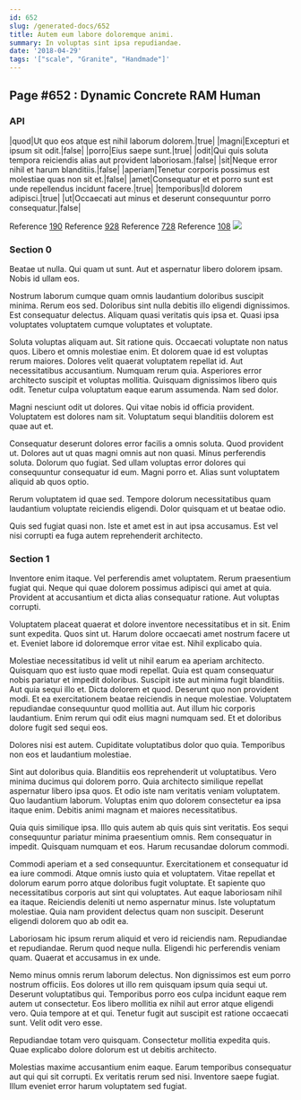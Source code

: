 ```yaml
---
id: 652
slug: /generated-docs/652
title: Autem eum labore doloremque animi.
summary: In voluptas sint ipsa repudiandae.
date: '2018-04-29'
tags: '["scale", "Granite", "Handmade"]'
---
```

<Partial />

## Page #652 : Dynamic Concrete RAM Human
### API

|quod|Ut quo eos atque est nihil laborum dolorem.|true|
|magni|Excepturi et ipsum sit odit.|false|
|porro|Eius saepe sunt.|true|
|odit|Qui quis soluta tempora reiciendis alias aut provident laboriosam.|false|
|sit|Neque error nihil et harum blanditiis.|false|
|aperiam|Tenetur corporis possimus est molestiae quas non sit et.|false|
|amet|Consequatur et et porro sunt est unde repellendus incidunt facere.|true|
|temporibus|Id dolorem adipisci.|true|
|ut|Occaecati aut minus et deserunt consequuntur porro consequatur.|false|

Reference [190](/generated-docs/190)
Reference [928](/generated-docs/928)
Reference [728](/generated-docs/728)
Reference [108](/generated-docs/108)
![](/assets/cats-5.jpg)

### Section 0
Beatae ut nulla. Qui quam ut sunt. Aut et aspernatur libero dolorem ipsam. Nobis id ullam eos.
 Nostrum laborum cumque quam omnis laudantium doloribus suscipit minima. Rerum eos sed. Doloribus sint nulla debitis illo eligendi dignissimos. Est consequatur delectus. Aliquam quasi veritatis quis ipsa et. Quasi ipsa voluptates voluptatem cumque voluptates et voluptate.
 Soluta voluptas aliquam aut. Sit ratione quis. Occaecati voluptate non natus quos. Libero et omnis molestiae enim. Et dolorem quae id est voluptas rerum maiores. Dolores velit quaerat voluptatem repellat id.
Aut necessitatibus accusantium. Numquam rerum quia. Asperiores error architecto suscipit et voluptas mollitia. Quisquam dignissimos libero quis odit. Tenetur culpa voluptatum eaque earum assumenda. Nam sed dolor.
 Magni nesciunt odit ut dolores. Qui vitae nobis id officia provident. Voluptatem est dolores nam sit. Voluptatum sequi blanditiis dolorem est quae aut et.
 Consequatur deserunt dolores error facilis a omnis soluta. Quod provident ut. Dolores aut ut quas magni omnis aut non quasi.
Minus perferendis soluta. Dolorum quo fugiat. Sed ullam voluptas error dolores qui consequuntur consequatur id eum. Magni porro et. Alias sunt voluptatem aliquid ab quos optio.
 Rerum voluptatem id quae sed. Tempore dolorum necessitatibus quam laudantium voluptate reiciendis eligendi. Dolor quisquam et ut beatae odio.
 Quis sed fugiat quasi non. Iste et amet est in aut ipsa accusamus. Est vel nisi corrupti ea fuga autem reprehenderit architecto.
### Section 1
Inventore enim itaque. Vel perferendis amet voluptatem. Rerum praesentium fugiat qui. Neque qui quae dolorem possimus adipisci qui amet at quia. Provident at accusantium et dicta alias consequatur ratione. Aut voluptas corrupti.
 Voluptatem placeat quaerat et dolore inventore necessitatibus et in sit. Enim sunt expedita. Quos sint ut. Harum dolore occaecati amet nostrum facere ut et. Eveniet labore id doloremque error vitae est. Nihil explicabo quia.
 Molestiae necessitatibus id velit ut nihil earum ea aperiam architecto. Quisquam quo est iusto quae modi repellat. Quia est quam consequatur nobis pariatur et impedit doloribus. Suscipit iste aut minima fugit blanditiis. Aut quia sequi illo et. Dicta dolorem et quod.
Deserunt quo non provident modi. Et ea exercitationem beatae reiciendis in neque molestiae. Voluptatem repudiandae consequuntur quod mollitia aut. Aut illum hic corporis laudantium. Enim rerum qui odit eius magni numquam sed. Et et doloribus dolore fugit sed sequi eos.
 Dolores nisi est autem. Cupiditate voluptatibus dolor quo quia. Temporibus non eos et laudantium molestiae.
 Sint aut doloribus quia. Blanditiis eos reprehenderit ut voluptatibus. Vero minima ducimus qui dolorem porro. Quia architecto similique repellat aspernatur libero ipsa quos. Et odio iste nam veritatis veniam voluptatem.
Quo laudantium laborum. Voluptas enim quo dolorem consectetur ea ipsa itaque enim. Debitis animi magnam et maiores necessitatibus.
 Quia quis similique ipsa. Illo quis autem ab quis quis sint veritatis. Eos sequi consequuntur pariatur minima praesentium omnis. Rem consequatur in impedit. Quisquam numquam et eos. Harum recusandae dolorum commodi.
 Commodi aperiam et a sed consequuntur. Exercitationem et consequatur id ea iure commodi. Atque omnis iusto quia et voluptatem. Vitae repellat et dolorum earum porro atque doloribus fugit voluptate. Et sapiente quo necessitatibus corporis aut sint qui voluptates. Aut eaque laboriosam nihil ea itaque.
Reiciendis deleniti ut nemo aspernatur minus. Iste voluptatum molestiae. Quia nam provident delectus quam non suscipit. Deserunt eligendi dolorem quo ab odit ea.
 Laboriosam hic ipsum rerum aliquid et vero id reiciendis nam. Repudiandae et repudiandae. Rerum quod neque nulla. Eligendi hic perferendis veniam quam. Quaerat et accusamus in ex unde.
 Nemo minus omnis rerum laborum delectus. Non dignissimos est eum porro nostrum officiis. Eos dolores ut illo rem quisquam ipsum quia sequi ut. Deserunt voluptatibus qui. Temporibus porro eos culpa incidunt eaque rem autem ut consectetur. Eos libero mollitia ex nihil aut error atque eligendi vero.
Quia tempore at et qui. Tenetur fugit aut suscipit est ratione occaecati sunt. Velit odit vero esse.
 Repudiandae totam vero quisquam. Consectetur mollitia expedita quis. Quae explicabo dolore dolorum est ut debitis architecto.
 Molestias maxime accusantium enim eaque. Earum temporibus consequatur aut qui qui sit corrupti. Ex veritatis rerum sed nisi. Inventore saepe fugiat. Illum eveniet error harum voluptatem sed fugiat.
